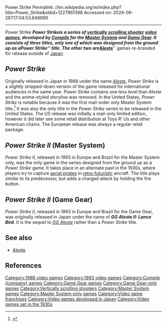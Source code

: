 Power Strike
Permalink: //en.wikipedia.org/w/index.php?title=Power_Strike&oldid=1227961398
Accessed on: 2024-06-26T17:04:53.846990



------
Power Strike
{{Short description|Video game series}}
'''''Power Strike''''' is a series of [[vertically scrolling shooter]] [[video games]], developed by [[Compile (publisher)|Compile]] for the [[Master System]] and [[Game Gear]]. It consists of three titles, only one of which was designed from the ground up as a ''Power Strike'' title. The other two are '''''[[Aleste (series)|Aleste]]''''' games re-branded for release outside of [[Japan]].

==''Power Strike''==
{{Main|Aleste}}

Originally released in Japan in 1988 under the name ''[[Aleste]]'', ''Power Strike'' is a slightly stripped-down version of the game released for international audiences in the same year. ''Power Strike'' contains one less level than ''Aleste'' and the anime-styled storyline was removed. In the United States, ''Power Strike'' is notable because it was the first mail-order only Master System title.<ref>{{cite web |last1=Cornelius |first1=Dylan |title=Power Strike / Aleste |url=https://segadoes.com/2015/05/05/power-strike-aleste/ |website=Sega Does |accessdate=30 December 2019 |date=5 May 2015}}</ref> It was also the only title in the ''Power Strike'' series to be released in the United States. The US release was initially a mail-only limited edition, however it did later see some retail distribution at Toys R' Us and other American chains. The European release was always a regular retail package.

==''Power Strike II'' (Master System)==
{{Main|Power Strike II (Master System game)}}

''Power Strike II'', released in 1993 in Europe and Brazil for the Master System only, was the only game in the series designed from the ground up as a ''Power Strike'' game. It takes place in an alternate past in the 1930s, where players try to capture [[aerial pirates]] in [[Retrofuturism|retro-futuristic]] aircraft. The title plays similar to its predecessor, but adds a charged attack by holding the fire button.

==''Power Strike II'' (Game Gear)==
{{Main|Power Strike II (Game Gear video game)}}

''Power Strike II'', released in 1993 in Europe and Brazil for the Game Gear, was originally released in Japan under the name of '''''GG Aleste II: Lance Bird'''''. It is the sequel to ''[[GG Aleste]]'' rather than a ''Power Strike'' title.

==See also==
* [[Aleste]]

==References==
{{Reflist}}

{{Aleste}}

{{DEFAULTSORT:Power Strike (Series)}}
[[Category:1988 video games]]
[[Category:1993 video games]]
[[Category:Compile (company) games]]
[[Category:Game Gear games]]
[[Category:Game Gear-only games]]
[[Category:Vertically scrolling shooters]]
[[Category:Master System games]]
[[Category:Master System-only games]]
[[Category:Video game franchises]]
[[Category:Video games developed in Japan]]
[[Category:Video games set in the 1930s]]


{{Scroll-shooter-videogame-stub}}